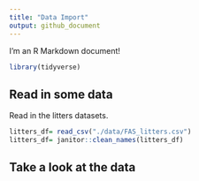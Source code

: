 ```yaml
---
title: "Data Import"
output: github_document
---
```



I'm an R Markdown document! 
```r
library(tidyverse)

```
## Read in some data
Read in the litters datasets.

```r
litters_df= read_csv("./data/FAS_litters.csv")
litters_df= janitor::clean_names(litters_df)

```
## Take a look at the data

